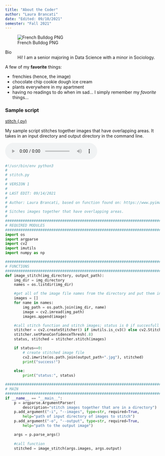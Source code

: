 ```yaml
---
title: "About the Coder"
author: "Laura Brancati"
date: "Edited: 09/10/2021"
semester: "Fall 2021"
---
```


![French Bulldog PNG](https://image.spreadshirtmedia.com/image-server/v1/mp/designs/1009134752,width=178,height=178/french-bulldog-puppy-face.png "frenchie")

Bio
:  Hi! I am a senior majoring in Data Science with a minor in Sociology.

A few of my **favorite** things: 

- frenchies (hence, the image)
- chocolate chip cookie dough ice cream
- plants everywhere in my apartment
- having no readings to do
when im sad... I simply remember my *favorite* things...

### Sample script
[stitch (.py)](scripts/stitch.py)

My sample script stitches together images that have overlapping areas. It takes in an input directory and output directory in the command line. 

<audio controls>
<source src="tbd">
</audio>

``` python
#!/usr/bin/env python3
#
# stitch.py
#
# VERSION 1
#
# LAST EDIT: 09/14/2021
#
# Author: Laura Brancati, based on function found on: https://www.pyimagesearch.com/2018/12/17/image-stitching-with-opencv-and-python/
#
# Sitches images together that have overlapping areas. 
#
##############################################################################
# REQUIRED MODULES
##############################################################################
import os
import argparse
import cv2
import imutils
import numpy as np

##############################################################################
# FUNCTIONS
##############################################################################
def image_stitch(img_directory, output_path):
    img_dir = img_directory
    names = os.listdir(img_dir)

    #get all of the image file names from the directory and put them in a list
    images = []
    for name in names:
        img_path = os.path.join(img_dir, name)
        image = cv2.imread(img_path)
        images.append(image)

    #call stitch function and stitch images; status is 0 if succesfull
    stitcher = cv2.createStitcher() if imutils.is_cv3() else cv2.Stitcher_create()
    stitcher.setPanoConfidenceThresh(.8)
    status, stitched = stitcher.stitch(images)

    if status==0:
        # create stitched image file
        cv2.imwrite(os.path.join(output_path+".jpg"), stitched)
        print("success!")
        
    else:
        print("status:", status)

##############################################################################
# MAIN
##############################################################################
if __name__ == "__main__":
    p = argparse.ArgumentParser(
        description="stitch images together that are in a directory")
    p.add_argument("-i", "--images", type=str, required=True,
	    help="path of input directory of images to stitch")
    p.add_argument("-o", "--output", type=str, required=True,
	    help="path to the output image")

    args = p.parse_args()
    
    #call function
    stitched = image_stitch(args.images, args.output)
```
